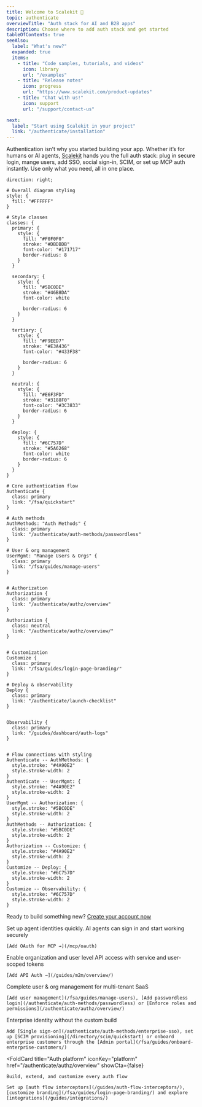 ```yaml
---
title: Welcome to Scalekit 👋
topic: authenticate
overviewTitle: "Auth stack for AI and B2B apps"
description: Choose where to add auth stack and get started
tableOfContents: true
seeAlso:
  label: "What's new?"
  expanded: true
  items:
    - title: "Code samples, tutorials, and videos"
      icon: library
      url: "/examples"
    - title: "Release notes"
      icon: progress
      url: "https://www.scalekit.com/product-updates"
    - title: "Chat with us!"
      icon: support
      url: "/support/contact-us"

next:
  label: "Start using Scalekit in your project"
  link: "/authenticate/installation"
---
```



Authentication isn’t why you started building your app. Whether it’s for humans or AI agents, [Scalekit](https://scalekit.com) hands you the full auth stack: plug in secure login, mange users, add SSO, social sign-in, SCIM, or set up MCP auth instantly. Use only what you need, all in one place.


```d2 inline=true
direction: right;

# Overall diagram styling
style: {
  fill: "#FFFFFF"
}

# Style classes
classes: {
  primary: {
    style: {
      fill: "#F0F0F0"
      stroke: "#DBDBDB"
      font-color: "#171717"
      border-radius: 8
    }
  }

  secondary: {
    style: {
      fill: "#5BC0DE"
      stroke: "#46B8DA"
      font-color: white

      border-radius: 6
    }
  }

  tertiary: {
    style: {
      fill: "#F9EED7"
      stroke: "#E3A436"
      font-color: "#433F38"

      border-radius: 6
    }
  }

  neutral: {
    style: {
      fill: "#E6F3FD"
      stroke: "#3188F0"
      font-color: "#3C3833"
      border-radius: 6
    }
  }

  deploy: {
    style: {
      fill: "#6C757D"
      stroke: "#5A6268"
      font-color: white
      border-radius: 6
    }
  }
}

# Core authentication flow
Authenticate {
  class: primary
  link: "/fsa/quickstart"
}

# Auth methods
AuthMethods: "Auth Methods" {
  class: primary
  link: "/authenticate/auth-methods/passwordless"
}

# User & org management
UserMgmt: "Manage Users & Orgs" {
  class: primary
  link: "/fsa/guides/manage-users"
}


# Authorization
Authorization {
  class: primary
  link: "/authenticate/authz/overview"
}

Authorization {
  class: neutral
  link: "/authenticate/authz/overview/"
}


# Customization
Customize {
  class: primary
  link: "/fsa/guides/login-page-branding/"
}

# Deploy & observability
Deploy {
  class: primary
  link: "/authenticate/launch-checklist"
}


Observability {
  class: primary
  link: "/guides/dashboard/auth-logs"
}


# Flow connections with styling
Authenticate -- AuthMethods: {
  style.stroke: "#4A90E2"
  style.stroke-width: 2
}
Authenticate -- UserMgmt: {
  style.stroke: "#4A90E2"
  style.stroke-width: 2
}
UserMgmt -- Authorization: {
  style.stroke: "#5BC0DE"
  style.stroke-width: 2
}
AuthMethods -- Authorization: {
  style.stroke: "#5BC0DE"
  style.stroke-width: 2
}
Authorization -- Customize: {
  style.stroke: "#4A90E2"
  style.stroke-width: 2
}
Customize -- Deploy: {
  style.stroke: "#6C757D"
  style.stroke-width: 2
}
Customize -- Observability: {
  style.stroke: "#6C757D"
  style.stroke-width: 2
}

```

Ready to build something new? [Create your account now](https://app.scalekit.com)


<CardGrid>
  <FoldCard
    title="Secure MCP servers"
    iconKey="mcp"
    href="/mcp/oauth"
    showCta={false}
  >
    Set up agent identities quickly. AI agents can sign in and start working securely

    [Add OAuth for MCP →](/mcp/oauth)
  </FoldCard>
  <FoldCard
    title="Secure APIs"
    iconKey="api"
    href="/fsa/quickstart"
    cta="API Auth →"
    showCta={false}
  >
    Enable organization and user level API access with service and user-scoped tokens

    [Add API Auth →](/guides/m2m/overview/)
  </FoldCard>
  </CardGrid>
  <FoldCard
    title="Manage users"
    iconKey="users"
    href="/fsa/guides/manage-users"
    cta="User management →"
    showCta={false}
  >
    Complete user & org management for multi-tenant SaaS

    [Add user management](/fsa/guides/manage-users), [Add passwordless login](/authenticate/auth-methods/passwordless) or [Enforce roles and permissions](/authenticate/authz/overview/)
  </FoldCard>
  <FoldCard
    title="Go enterprise"
    iconKey="company"
    href="/authenticate/auth-methods/enterprise-sso"
      cta="Single sign-on →"
    showCta={false}
  >
    Enterprise identity without the custom build

    Add [Single sign-on](/authenticate/auth-methods/enterprise-sso), set up [SCIM provisioning](/directory/scim/quickstart) or onboard enterprise customers through the [Admin portal](/fsa/guides/onboard-enterprise-customers/)
  </FoldCard>

  <FoldCard
    title="Auth platform"
    iconKey="platform"
    href="/authenticate/authz/overview"
    showCta={false}
  >
    Build, extend, and customize every auth flow

    Set up [auth flow interceptors](/guides/auth-flow-interceptors/), [customize branding](/fsa/guides/login-page-branding/) and explore [integrations](/guides/integrations/)
  </FoldCard>
